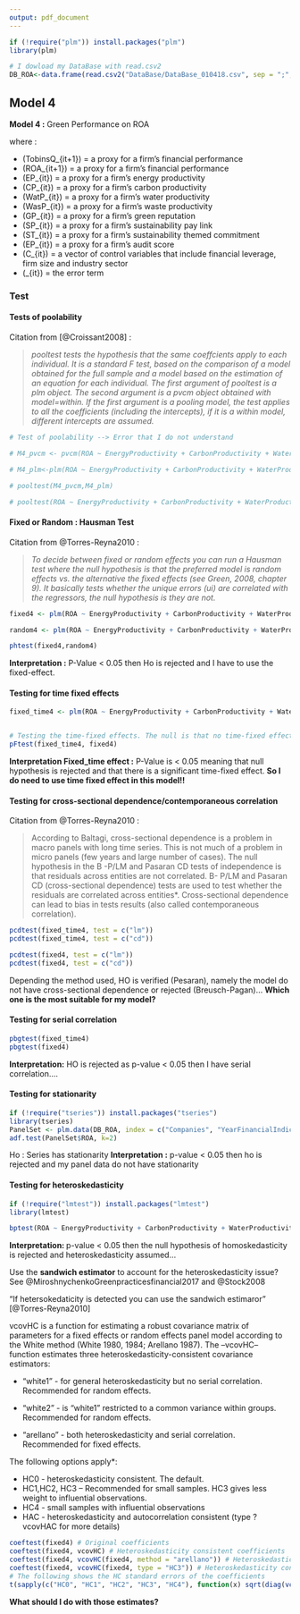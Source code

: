 ```yaml
---
output: pdf_document
---
```

```r
if (!require("plm")) install.packages("plm")
library(plm)

# I dowload my DataBase with read.csv2
DB_ROA<-data.frame(read.csv2("DataBase/DataBase_010418.csv", sep = ";",stringsAsFactors=FALSE, header = TRUE ))
```


## Model 4

**Model 4 :** Green Performance on ROA

\begin{equation}
ROA_{it+1}=\beta_{0} + \beta_{1} (EP_{it}) + \beta_{2} (CP_{it}) + \beta_{3} (WatP_{it}) + \beta_{4} (WasP_{it}) + \beta_{5} (GP_{it}) + \beta_{9} (C_{it}) + \varepsilon_{it}
\label{M4}
\end{equation}

where :

* \(TobinsQ_{it+1}\) = a proxy for a firm's financial performance
* \(ROA_{it+1}\) = a proxy for a firm's financial performance
* \(EP_{it}\) = a proxy for a firm's energy productivity
* \(CP_{it}\) = a proxy for a firm's carbon productivity
* \(WatP_{it}\) = a proxy for a firm's water productivity
* \(WasP_{it}\) = a proxy for a firm's waste productivity
* \(GP_{it}\) = a proxy for a firm's green reputation
* \(SP_{it}\) = a proxy for a firm's sustainability pay link
* \(ST_{it}\) = a proxy for a firm's sustainability themed commitment
* \(EP_{it}\) = a proxy for a firm's audit score
* \(C_{it}\) = a vector of control variables that include financial leverage, firm size and industry sector
* \(\varepsilon_{it}\) = the error term


### Test

#### Tests of poolability

Citation from [@Croissant2008] :

> *pooltest tests the hypothesis that the same coeffcients apply to each individual. It is a standard F test, based on the comparison of a model obtained for the full sample and a model based on the estimation of an equation for each individual. The first argument of pooltest is a plm object. The second argument is a pvcm object obtained with model=within. If the first argument is a pooling model, the test applies to all the coefficients (including the intercepts), if it is a within model, different intercepts are assumed.*

```r
# Test of poolability --> Error that I do not understand

# M4_pvcm <- pvcm(ROA ~ EnergyProductivity + CarbonProductivity + WaterProductivity + WasteProductivity + GreenReputation + DebtRatio^2 + NetMargin + log(Asset), data=DB_ROA, index=c("Companies", "YearFinancialIndicator"), model="within")

# M4_plm<-plm(ROA ~ EnergyProductivity + CarbonProductivity + WaterProductivity + WasteProductivity + GreenReputation + DebtRatio^2 + NetMargin + log(Asset), data=DB_ROA, index=c("Companies", "YearFinancialIndicator"), model="within")

# pooltest(M4_pvcm,M4_plm)

# pooltest(ROA ~ EnergyProductivity + CarbonProductivity + WaterProductivity + WasteProductivity + GreenReputation + DebtRatio^2 + NetMargin + log(Asset), data=DB_ROA, index=c("Companies", "YearFinancialIndicator"), model="within")
```

#### Fixed or Random : Hausman Test 

Citation from @Torres-Reyna2010 :

> *To decide between fixed or random effects you can run a Hausman test where the null hypothesis is that the preferred model is random effects vs. the alternative the fixed effects (see Green, 2008, chapter 9).  It basically tests whether the unique errors (ui) are correlated with the regressors, the null hypothesis is they are not.*


```r
fixed4 <- plm(ROA ~ EnergyProductivity + CarbonProductivity + WaterProductivity + WasteProductivity + GreenReputation + DebtRatio^2 + NetMargin + log(Asset), data=DB_ROA, index=c("Companies", "YearFinancialIndicator"), model="within")

random4 <- plm(ROA ~ EnergyProductivity + CarbonProductivity + WaterProductivity + WasteProductivity + GreenReputation + DebtRatio^2 + NetMargin + log(Asset), data=DB_ROA, index=c("Companies", "YearFinancialIndicator"), model = "random")

phtest(fixed4,random4)
```

**Interpretation :** P-Value < 0.05 then Ho is rejected and I have to use the fixed-effect.


#### Testing for time fixed effects

```r

fixed_time4 <- plm(ROA ~ EnergyProductivity + CarbonProductivity + WaterProductivity + WasteProductivity + GreenReputation + DebtRatio^2 + NetMargin + log(Asset) + factor(YearFinancialIndicator), data = DB_ROA, index=c("Companies", "YearFinancialIndicator"), model = "within")


# Testing the time-fixed effects. The null is that no time-fixed effects needed
pFtest(fixed_time4, fixed4)


```
**Interpretation Fixed_time effect :** P-Value is < 0.05 meaning that null hypothesis is rejected and that there is a significant time-fixed effect. **So I do need to use time fixed effect in this model!!**


#### Testing for cross-sectional dependence/contemporaneous correlation


Citation from @Torres-Reyna2010 :

> According to Baltagi, cross-sectional dependence is a problem in macro panels with long time series. This is not much of a problem in micro panels (few years and large number of cases). The null hypothesis in the B -P/LM and Pasaran CD tests of independence is that residuals across entities are not correlated. B-  P/LM and Pasaran CD (cross-sectional dependence) tests are used to test whether the residuals are correlated across entities*. Cross-sectional dependence can lead to bias in tests results (also called contemporaneous correlation). 


```r
pcdtest(fixed_time4, test = c("lm"))
pcdtest(fixed_time4, test = c("cd"))

pcdtest(fixed4, test = c("lm"))
pcdtest(fixed4, test = c("cd"))

```
Depending the method used, HO is verified (Pesaran), namely the model do not have cross-sectional dependence or rejected (Breusch-Pagan)... **Which one is the most suitable for my model?**


#### Testing for serial correlation

```r
pbgtest(fixed_time4)
pbgtest(fixed4)
```

**Interpretation:** HO is rejected as p-value < 0.05 then I have serial correlation....

#### Testing for stationarity

```r
if (!require("tseries")) install.packages("tseries")
library(tseries)
PanelSet <- plm.data(DB_ROA, index = c("Companies", "YearFinancialIndicator"))
adf.test(PanelSet$ROA, k=2)
```
Ho : Series has stationarity
**Interpretation :** p-value < 0.05 then ho is rejected and my panel data do not have stationarity


#### Testing for heteroskedasticity

```r
if (!require("lmtest")) install.packages("lmtest")
library(lmtest)

bptest(ROA ~ EnergyProductivity + CarbonProductivity + WaterProductivity + WasteProductivity + GreenReputation + DebtRatio^2 + NetMargin + log(Asset) + factor(Companies), data = DB_ROA, studentize = F)

```
**Interpretation: ** p-value < 0.05 then the null hypothesis of homoskedasticity is rejected and heteroskedasticity assumed... 


Use the **sandwich estimator** to account for the heteroskedasticity issue? See @MiroshnychenkoGreenpracticesfinancial2017 and @Stock2008

"If hetersokedaticity is detected you can use the sandwich estimaror" [@Torres-Reyna2010]

vcovHC is a function for estimating a robust covariance matrix of parameters for a fixed effects or random effects panel model according to the White method (White 1980, 1984; Arellano 1987). The --vcovHC– function estimates three heteroskedasticity-consistent covariance estimators:

* "white1" - for general heteroskedasticity but no serial correlation. Recommended for random effects.

* "white2" - is "white1" restricted to a common variance within groups. Recommended for random effects.

* "arellano" - both heteroskedasticity and serial correlation. Recommended for fixed effects.


The following options apply*:

* HC0 - heteroskedasticity consistent. The default.
* HC1,HC2, HC3 – Recommended for small samples. HC3 gives less weight to influential observations.
* HC4 - small samples with influential observations 
* HAC - heteroskedasticity and autocorrelation consistent (type ?vcovHAC for more details)


```r
coeftest(fixed4) # Original coefficients 
coeftest(fixed4, vcovHC) # Heteroskedasticity consistent coefficients
coeftest(fixed4, vcovHC(fixed4, method = "arellano")) # Heteroskedasticity consistent
coeftest(fixed4, vcovHC(fixed4, type = "HC3")) # Heteroskedasticity consistent coefficients, type 3coefficients (Arellano)
# The following shows the HC standard errors of the coefficients
t(sapply(c("HC0", "HC1", "HC2", "HC3", "HC4"), function(x) sqrt(diag(vcovHC(fixed4, type = x)))))
```


**What should I do with those estimates?**
